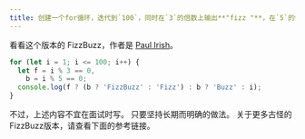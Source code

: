 ```yaml
---
title: 创建一个for循环，迭代到`100`，同时在`3`的倍数上输出**"fizz "**，在`5`的倍数上输出**"buzz "**，在`3`和`5`的公倍数上输出`fizzbuzz "**。
---
```


看看这个版本的 FizzBuzz，作者是 [Paul Irish](https://gist.github.com/jaysonrowe/1592432#gistcomment-790724)。

```js
for (let i = 1; i <= 100; i++) {
  let f = i % 3 == 0,
    b = i % 5 == 0;
  console.log(f ? (b ? 'FizzBuzz' : 'Fizz') : b ? 'Buzz' : i);
}
```

不过，上述内容不宜在面试时写。 只要坚持长期而明确的做法。 关于更多古怪的FizzBuzz版本，请查看下面的参考链接。
